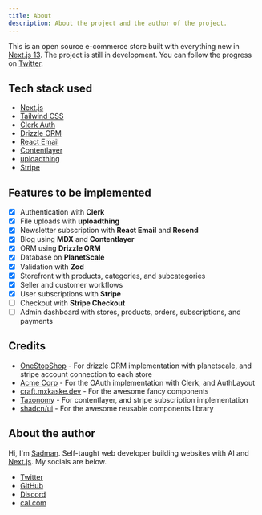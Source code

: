 ```yaml
---
title: About
description: About the project and the author of the project.
---
```


This is an open source e-commerce store built with everything new in [Next.js 13](https://nextjs.org/).
The project is still in development. You can follow the progress on [Twitter](https://twitter.com/sadmann17).

## Tech stack used

- [Next.js](https://nextjs.org)
- [Tailwind CSS](https://tailwindcss.com)
- [Clerk Auth](https://clerk.dev)
- [Drizzle ORM](https://orm.drizzle.team)
- [React Email](https://react.email)
- [Contentlayer](https://www.contentlayer.dev)
- [uploadthing](https://uploadthing.com)
- [Stripe](https://stripe.com)

## Features to be implemented

- [x] Authentication with **Clerk**
- [x] File uploads with **uploadthing**
- [x] Newsletter subscription with **React Email** and **Resend**
- [x] Blog using **MDX** and **Contentlayer**
- [x] ORM using **Drizzle ORM**
- [x] Database on **PlanetScale**
- [x] Validation with **Zod**
- [x] Storefront with products, categories, and subcategories
- [x] Seller and customer workflows
- [x] User subscriptions with **Stripe**
- [ ] Checkout with **Stripe Checkout**
- [ ] Admin dashboard with stores, products, orders, subscriptions, and payments

## Credits

- [OneStopShop](https://onestopshop.jackblatch.com) - For drizzle ORM implementation with planetscale, and stripe account connection to each store
- [Acme Corp](https://acme-corp.jumr.dev) - For the OAuth implementation with Clerk, and AuthLayout
- [craft.mxkaske.dev](https://craft.mxkaske.dev) - For the awesome fancy components
- [Taxonomy](https://tx.shadcn.com) - For contentlayer, and stripe subscription implementation
- [shadcn/ui](https://ui.shadcn.com) - For the awesome reusable components library

## About the author

Hi, I'm [Sadman](https://twitter.com/sadmann17). Self-taught web developer building websites with AI and [Next.js](https://nextjs.org/). My socials are below.

- [Twitter](https://twitter.com/sadmann17)
- [GitHub](https://github.com/sadmann7)
- [Discord](https://discord.com/users/sadmann7)
- [cal.com](https://cal.com/sadmann7)
